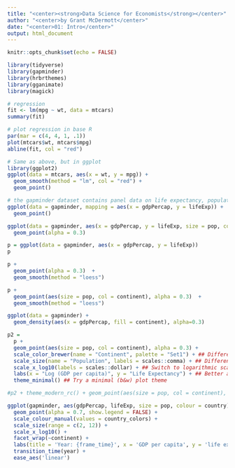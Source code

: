 ```yaml
---
title: "<center><strong>Data Science for Economists</strong></center>"
author: "<center>by Grant McDermott</center>"
date: "<center>01: Intro</center>"
output: html_document
---
```


```r

knitr::opts_chunk$set(echo = FALSE)

library(tidyverse)
library(gapminder)
library(hrbrthemes)
library(gganimate)
library(magick)

```



```r

# regression
fit <- lm(mpg ~ wt, data = mtcars)
summary(fit)

```


```r

# plot regression in base R
par(mar = c(4, 4, 1, .1))
plot(mtcars$wt, mtcars$mpg)
abline(fit, col = "red")

```

```r

# Same as above, but in ggplot
library(ggplot2)
ggplot(data = mtcars, aes(x = wt, y = mpg)) + 
  geom_smooth(method = "lm", col = "red") + 
  geom_point()

```

```r

# the gapminder dataset contains panel data on life expectancy, population size, and GDP per capita for 142 countries since the 1950s
ggplot(data = gapminder, mapping = aes(x = gdpPercap, y = lifeExp)) + 
  geom_point()

```

```r

ggplot(data = gapminder, aes(x = gdpPercap, y = lifeExp, size = pop, col = continent)) + 
  geom_point(alpha = 0.3)

```


```r

p = ggplot(data = gapminder, aes(x = gdpPercap, y = lifeExp))
p

```

```r
p + 
  geom_point(alpha = 0.3)  +
  geom_smooth(method = "loess")

```

```r

p + 
  geom_point(aes(size = pop, col = continent), alpha = 0.3)  +
  geom_smooth(method = "loess")

```


```r

ggplot(data = gapminder) +
  geom_density(aes(x = gdpPercap, fill = continent), alpha=0.3)

```

```r

p2 =
  p +
  geom_point(aes(size = pop, col = continent), alpha = 0.3) +
  scale_color_brewer(name = "Continent", palette = "Set1") + ## Different colour scale
  scale_size(name = "Population", labels = scales::comma) + ## Different point (i.e. legend) scale
  scale_x_log10(labels = scales::dollar) + ## Switch to logarithmic scale on x-axis. Use dollar units.
  labs(x = "Log (GDP per capita)", y = "Life Expectancy") + ## Better axis titles
  theme_minimal() ## Try a minimal (b&w) plot theme

#p2 + theme_modern_rc() + geom_point(aes(size = pop, col = continent), alpha = 0.2)

```


```r

ggplot(gapminder, aes(gdpPercap, lifeExp, size = pop, colour = country)) +
  geom_point(alpha = 0.7, show.legend = FALSE) +
  scale_colour_manual(values = country_colors) +
  scale_size(range = c(2, 12)) +
  scale_x_log10() +
  facet_wrap(~continent) +
  labs(title = 'Year: {frame_time}', x = 'GDP per capita', y = 'life expectancy') +
  transition_time(year) +
  ease_aes('linear')

```